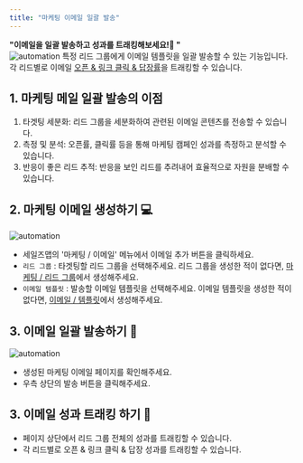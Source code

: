 ```yaml
---
title: "마케팅 이메일 일괄 발송"
---
```


**"이메일을 일괄 발송하고 성과를 트래킹해보세요!📨 "** <br/>
![automation](/images/feature/email/group/feature:0.webp)
특정 리드 그룹에게 이메일 템플릿을 일괄 발송할 수 있는 기능입니다. <br/>
각 리드별로 이메일 [오픈 & 링크 클릭 & 답장률](/feature/email/tracking)을 트래킹할 수 있습니다.

## 1. 마케팅 메일 일괄 발송의 이점
1. 타겟팅 세분화: 리드 그룹을 세분화하여 관련된 이메일 콘텐츠를 전송할 수 있습니다.
2. 측정 및 분석: 오픈률, 클릭률 등을 통해 마케팅 캠페인 성과를 측정하고 분석할 수 있습니다.
3. 반응이 좋은 리드 추적: 반응을 보인 리드를 추려내어 효율적으로 자원을 분배할 수 있습니다.

## 2. 마케팅 이메일 생성하기 💻
![automation](/images/feature/email/group/feature:1.webp)
- 세일즈맵의 '마케팅 / 이메일' 메뉴에서 이메일 추가 버튼을 클릭하세요.
- <code>리드 그룹</code> : 타겟팅할 리드 그룹을 선택해주세요. 리드 그룹을 생성한 적이 없다면, [마케팅 / 리드 그룹](/feature/lead/group)에서 생성해주세요.
- <code>이메일 템플릿</code> : 발송할 이메일 템플릿을 선택해주세요. 이메일 템플릿을 생성한 적이 없다면, [이메일 / 템플릿](/feature/email/template)에서 생성해주세요.

## 3. 이메일 일괄 발송하기 📍
![automation](/images/feature/email/group/feature:2.webp)
- 생성된 마케팅 이메일 페이지를 확인해주세요.
- 우측 상단의 발송 버튼을 클릭해주세요.

## 3. 이메일 성과 트래킹 하기 📍
- 페이지 상단에서 리드 그룹 전체의 성과를 트래킹할 수 있습니다.
- 각 리드별로 오픈 & 링크 클릭 & 답장 성과를 트래킹할 수 있습니다.